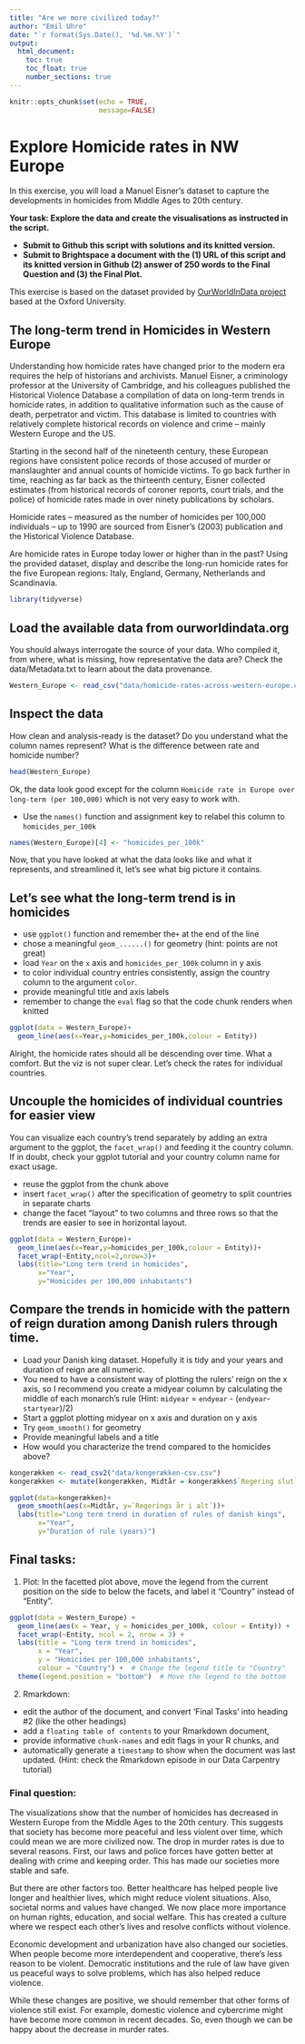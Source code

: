 ---
title: "Are we more civilized today?"
author: "Emil Uhre"
date: "`r format(Sys.Date(), '%d.%m.%Y')`"
output:
  html_document:
    toc: true
    toc_float: true
    number_sections: true
---

```{r setup, include=TRUE}
knitr::opts_chunk$set(echo = TRUE,
                      message=FALSE)
```
#  Explore Homicide rates in NW Europe
In this exercise, you will load a Manuel Eisner's dataset to capture the developments in homicides from Middle Ages to 20th century. 

**Your task: Explore the data and create the visualisations as instructed in the script.** 

- **Submit to Github this script with solutions and its knitted version.**  
- **Submit to Brightspace a document with the (1) URL of this script and its knitted version in Github (2) answer of 250 words to the Final Question and (3) the Final Plot.**



This exercise is based on the dataset provided by [OurWorldInData project](https://ourworldindata.org/homicides) based at the Oxford University.

## The long-term trend in Homicides in Western Europe

Understanding how homicide rates have changed prior to the modern era requires the help of historians and archivists. Manuel Eisner, a criminology professor at the University of Cambridge, and his colleagues published the Historical Violence Database \href{https://cjrc.osu.edu/research/interdisciplinary/hvd}: a compilation of data on long-term trends in homicide rates, in addition to qualitative information such as the cause of death, perpetrator and victim. This database is limited to countries with relatively complete historical records on violence and crime – mainly Western Europe and the US.

Starting in the second half of the nineteenth century, these European regions have consistent police records of those accused of murder or manslaughter and annual counts of homicide victims. To go back further in time, reaching as far back as the thirteenth century, Eisner collected estimates (from historical records of coroner reports, court trials, and the police) of homicide rates made in over ninety publications by scholars.

Homicide rates – measured as the number of homicides per 100,000 individuals – up to 1990 are sourced from Eisner’s (2003) publication and the Historical Violence Database. 

Are homicide rates in Europe today lower or higher than in the past? Using the provided dataset, display and describe the long-run homicide rates for the five European regions: Italy, England, Germany, Netherlands and Scandinavia.

```{r library}
library(tidyverse)
```

## Load the available data from ourworldindata.org

You should always interrogate the source of your data. Who compiled it, from where, what is missing, how representative the data are? Check the data/Metadata.txt to learn about the data provenance.

```{r load-data}
Western_Europe <- read_csv("data/homicide-rates-across-western-europe.csv")
```

## Inspect the data

How clean and analysis-ready is the dataset? Do you understand what the column names represent? What is the difference between rate and homicide number?

```{r inspect}
head(Western_Europe)
```

Ok, the data look good except for the column `Homicide rate in Europe over long-term (per 100,000)` which is not very easy to work with.

- Use the `names()` function and assignment key to relabel this column to `homicides_per_100k` 

```{r relabel column}
names(Western_Europe)[4] <- "homicides_per_100k"
```

Now, that you have looked at what the data looks like and what it represents, and streamlined it, let's see what big picture it contains.

## Let's see what the long-term trend is in homicides

- use `ggplot()` function and remember the`+` at the end of the line
- chose a meaningful `geom_......()`  for geometry (hint: points are not great)
- load `Year` on the `x` axis and `homicides_per_100k` column in y axis
- to color individual country entries consistently, assign the country column to the argument `color`.
- provide meaningful title and axis labels
- remember to change the `eval` flag so that the code chunk renders when knitted 

```{r plot-homicides, eval = TRUE}
ggplot(data = Western_Europe)+
  geom_line(aes(x=Year,y=homicides_per_100k,colour = Entity))


```

Alright, the homicide rates should all be descending over time. What a comfort. But the viz is not super clear. Let's check the rates for individual countries.

## Uncouple the homicides of individual countries for easier view

You can visualize each country's trend separately by adding an extra argument to the ggplot, the `facet_wrap()` and feeding it the country column. If in doubt, check your ggplot tutorial and your country column name for exact usage.

- reuse the ggplot from the chunk above
- insert `facet_wrap()` after the specification of geometry to split countries in separate charts
- change the facet "layout" to two columns and three rows so that the trends are easier to see in horizontal layout. 


```{r Plot homicides 2, eval = TRUE}
ggplot(data = Western_Europe)+
  geom_line(aes(x=Year,y=homicides_per_100k,colour = Entity))+
  facet_wrap(~Entity,ncol=2,nrow=3)+
  labs(title="Long term trend in homicides",
       x="Year",
       y="Homicides per 100,000 inhabitants")

```

## Compare the trends in homicide with the pattern of reign duration among Danish rulers through time.

- Load your Danish king dataset. Hopefully it is tidy and your years and duration of reign are all numeric.
- You need to have a consistent way of plotting the rulers' reign on the x axis, so I recommend you create a midyear column by calculating the middle of each monarch's rule (Hint: `midyear` = `endyear` - (`endyear`-`startyear`)/2)
- Start a ggplot plotting midyear on x axis and duration on y axis
- Try `geom_smooth()` for geometry 
- Provide meaningful labels and a title
- How would you characterize the trend compared to the homicides above?

```{r Plot homicides 3, eval = TRUE}
kongerækken <- read_csv2("data/kongerækken-csv.csv")
kongerækken <- mutate(kongerækken, Midtår = kongerækken$`Regering slut`-(kongerækken$`Regering slut`- kongerækken$`Regerings start`)/2)

ggplot(data=kongerækken)+
  geom_smooth(aes(x=Midtår, y=`Regerings år i alt`))+
  labs(title="Long term trend in duration of rules of danish kings",
       x="Year",
       y="Duration of rule (years)")
```


## Final tasks: 

1) Plot: In the facetted plot above, move the legend from the current position on the side to below the facets, and label it "Country" instead of "Entity".
```{r plot homicides 4, eval = TRUE}
ggplot(data = Western_Europe) +
  geom_line(aes(x = Year, y = homicides_per_100k, colour = Entity)) +
  facet_wrap(~Entity, ncol = 2, nrow = 3) +
  labs(title = "Long term trend in homicides",
       x = "Year",
       y = "Homicides per 100,000 inhabitants",
       colour = "Country") +  # Change the legend title to "Country"
  theme(legend.position = "bottom")  # Move the legend to the bottom
```

2) Rmarkdown: 

  - edit the author of the document, and convert 'Final Tasks' into heading #2 (like the other headings) 
  - add a `floating table of contents` to your Rmarkdown document, 
  - provide informative `chunk-names` and edit flags in your R chunks, and
  - automatically generate a `timestamp` to show when the document was last updated. (Hint: check the Rmarkdown episode in our Data Carpentry tutorial)


###  Final question: 

The visualizations show that the number of homicides has decreased in Western Europe from the Middle Ages to the 20th century. This suggests that society has become more peaceful and less violent over time, which could mean we are more civilized now. The drop in murder rates is due to several reasons. First, our laws and police forces have gotten better at dealing with crime and keeping order. This has made our societies more stable and safe.

But there are other factors too. Better healthcare has helped people live longer and healthier lives, which might reduce violent situations. Also, societal norms and values have changed. We now place more importance on human rights, education, and social welfare. This has created a culture where we respect each other's lives and resolve conflicts without violence.

Economic development and urbanization have also changed our societies. When people become more interdependent and cooperative, there's less reason to be violent. Democratic institutions and the rule of law have given us peaceful ways to solve problems, which has also helped reduce violence.

While these changes are positive, we should remember that other forms of violence still exist. For example, domestic violence and cybercrime might have become more common in recent decades. So, even though we can be happy about the decrease in murder rates.